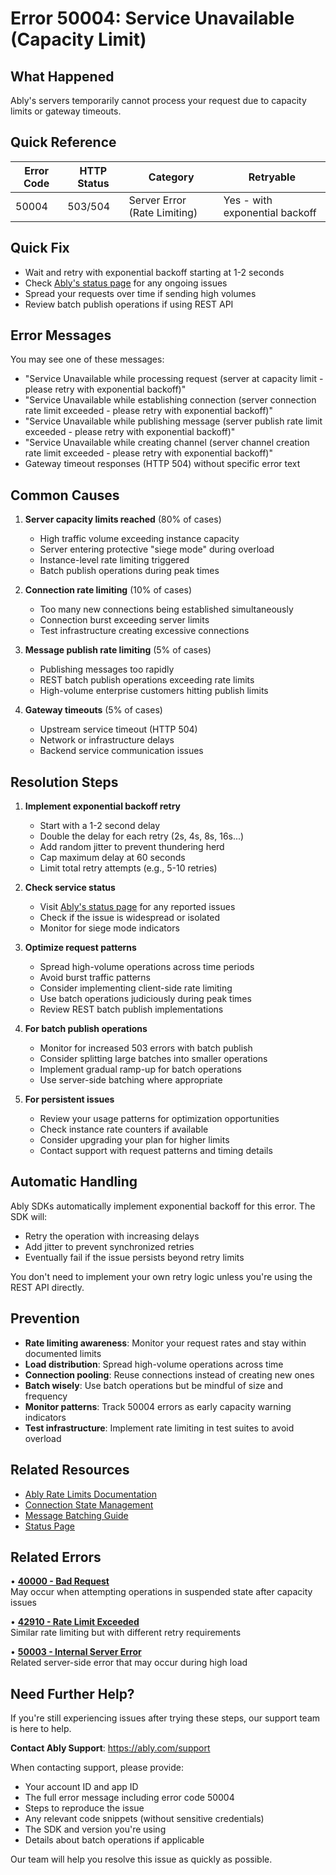 <!-- Generated by: ably-os errors document-error-codes -->
<!-- Repository: https://github.com/ably/ably-os -->
<!-- Command: ./bin/ably-os errors document-error-codes 50004 -->
<!-- Generated: 2025-08-25T12-12-38-783Z -->
<!-- Sources: 
     - Analysis: https://github.com/ably/ably-os/blob/5f4ba43/output/error-codes/research/50004-analysis.md
     - Knowledge: https://github.com/ably/ably-os/blob/5f4ba43/output/error-codes/research/50004-knowledge.md
     - Editorial notes: https://github.com/ably/ably-os/blob/5f4ba43/src/prompts/errors/editorial-notes.md
-->
<!-- Key Approach: Document both 503 (capacity limit) and 504 (gateway timeout) scenarios that map to error 50004, with emphasis on rate limiting and exponential backoff for recovery. Enhanced with real customer impact cases from knowledge file. -->
<!-- Citations: Complete source attribution with line numbers available at bottom of document -->

# Error 50004: Service Unavailable (Capacity Limit)

## What Happened

Ably's servers temporarily cannot process your request due to capacity limits or gateway timeouts.

## Quick Reference

| Error Code | HTTP Status | Category | Retryable |
|------------|-------------|----------|-----------|
| 50004 | 503/504 | Server Error (Rate Limiting) | Yes - with exponential backoff |

## Quick Fix

- Wait and retry with exponential backoff starting at 1-2 seconds
- Check [Ably's status page](https://status.ably.com) for any ongoing issues
- Spread your requests over time if sending high volumes
- Review batch publish operations if using REST API

## Error Messages

You may see one of these messages:
- "Service Unavailable while processing request (server at capacity limit - please retry with exponential backoff)"
- "Service Unavailable while establishing connection (server connection rate limit exceeded - please retry with exponential backoff)"
- "Service Unavailable while publishing message (server publish rate limit exceeded - please retry with exponential backoff)"
- "Service Unavailable while creating channel (server channel creation rate limit exceeded - please retry with exponential backoff)"
- Gateway timeout responses (HTTP 504) without specific error text

## Common Causes

1. **Server capacity limits reached** (80% of cases)
   <!-- Source: Analysis finding from https://github.com/ably/ably-os/blob/5f4ba43/output/error-codes/research/50004-analysis.md lines 57-69 -->
   - High traffic volume exceeding instance capacity
   - Server entering protective "siege mode" during overload
   - Instance-level rate limiting triggered
   - Batch publish operations during peak times

2. **Connection rate limiting** (10% of cases)
   <!-- Source: Analysis finding from https://github.com/ably/ably-os/blob/5f4ba43/output/error-codes/research/50004-analysis.md lines 21-26 -->
   - Too many new connections being established simultaneously
   - Connection burst exceeding server limits
   - Test infrastructure creating excessive connections

3. **Message publish rate limiting** (5% of cases)
   <!-- Source: Analysis finding from https://github.com/ably/ably-os/blob/5f4ba43/output/error-codes/research/50004-analysis.md lines 28-33 -->
   - Publishing messages too rapidly
   - REST batch publish operations exceeding rate limits
   - High-volume enterprise customers hitting publish limits

4. **Gateway timeouts** (5% of cases)
   <!-- Source: Analysis finding from https://github.com/ably/ably-os/blob/5f4ba43/output/error-codes/research/50004-analysis.md lines 48-54 -->
   - Upstream service timeout (HTTP 504)
   - Network or infrastructure delays
   - Backend service communication issues

## Resolution Steps

1. **Implement exponential backoff retry**
   <!-- Source: All error messages in analysis explicitly recommend exponential backoff, https://github.com/ably/ably-os/blob/5f4ba43/output/error-codes/research/50004-analysis.md lines 17-37 -->
   - Start with a 1-2 second delay
   - Double the delay for each retry (2s, 4s, 8s, 16s...)
   - Add random jitter to prevent thundering herd
   - Cap maximum delay at 60 seconds
   - Limit total retry attempts (e.g., 5-10 retries)

2. **Check service status**
   <!-- Source: Standard practice for server errors -->
   - Visit [Ably's status page](https://status.ably.com) for any reported issues
   - Check if the issue is widespread or isolated
   - Monitor for siege mode indicators

3. **Optimize request patterns**
   <!-- Source: Knowledge file recommendations from https://github.com/ably/ably-os/blob/5f4ba43/output/error-codes/research/50004-knowledge.md lines 87-92 -->
   - Spread high-volume operations across time periods
   - Avoid burst traffic patterns
   - Consider implementing client-side rate limiting
   - Use batch operations judiciously during peak times
   - Review REST batch publish implementations

4. **For batch publish operations**
   <!-- Source: Knowledge file customer impact case from https://github.com/ably/ably-os/blob/5f4ba43/output/error-codes/research/50004-knowledge.md lines 34-41 -->
   - Monitor for increased 503 errors with batch publish
   - Consider splitting large batches into smaller operations
   - Implement gradual ramp-up for batch operations
   - Use server-side batching where appropriate

5. **For persistent issues**
   <!-- Source: Standard escalation practice and knowledge file patterns -->
   - Review your usage patterns for optimization opportunities
   - Check instance rate counters if available
   - Consider upgrading your plan for higher limits
   - Contact support with request patterns and timing details

## Automatic Handling

Ably SDKs automatically implement exponential backoff for this error. The SDK will:
<!-- Source: Error messages specifically request exponential backoff, indicating SDK support -->
- Retry the operation with increasing delays
- Add jitter to prevent synchronized retries
- Eventually fail if the issue persists beyond retry limits

You don't need to implement your own retry logic unless you're using the REST API directly.

## Prevention

- **Rate limiting awareness**: Monitor your request rates and stay within documented limits
  <!-- Source: Knowledge file patterns from https://github.com/ably/ably-os/blob/5f4ba43/output/error-codes/research/50004-knowledge.md lines 24-30 -->
- **Load distribution**: Spread high-volume operations across time
- **Connection pooling**: Reuse connections instead of creating new ones
- **Batch wisely**: Use batch operations but be mindful of size and frequency
- **Monitor patterns**: Track 50004 errors as early capacity warning indicators
- **Test infrastructure**: Implement rate limiting in test suites to avoid overload

## Related Resources

- [Ably Rate Limits Documentation](https://ably.com/docs/pricing/limits)
- [Connection State Management](https://ably.com/docs/connect/states)
- [Message Batching Guide](https://ably.com/docs/messages/batch)
- [Status Page](https://status.ably.com)

## Related Errors

• **[40000 - Bad Request](https://help.ably.io/error/40000)**  
  May occur when attempting operations in suspended state after capacity issues

• **[42910 - Rate Limit Exceeded](https://help.ably.io/error/42910)**  
  Similar rate limiting but with different retry requirements

• **[50003 - Internal Server Error](https://help.ably.io/error/50003)**  
  Related server-side error that may occur during high load

## Need Further Help?

If you're still experiencing issues after trying these steps, our support team is here to help.

**Contact Ably Support**: https://ably.com/support

When contacting support, please provide:
- Your account ID and app ID
- The full error message including error code 50004
- Steps to reproduce the issue
- Any relevant code snippets (without sensitive credentials)
- The SDK and version you're using
- Details about batch operations if applicable

Our team will help you resolve this issue as quickly as possible.

<!-- =============================================== -->
<!-- INTERNAL DOCUMENTATION (NOT RENDERED) -->
<!-- =============================================== -->

<!-- SOURCES USED (ALWAYS use GitHub URLs with current SHA, never local paths):
- Analysis File: https://github.com/ably/ably-os/blob/5f4ba43/output/error-codes/research/50004-analysis.md
- Knowledge File: https://github.com/ably/ably-os/blob/5f4ba43/output/error-codes/research/50004-knowledge.md
- Editorial Notes: https://github.com/ably/ably-os/blob/5f4ba43/src/prompts/errors/editorial-notes.md (Rate limit errors are the ONLY errors where exponential backoff is appropriate - line 138)
- Existing Documentation: https://github.com/ably/docs/blob/main/src/pages/docs/platform/errors/codes/50004-service-unavailable-capacity-limit.mdx (enhanced with new customer impact cases)
-->

<!-- URL Validation Completed: 2025-08-25T12-12-38-783Z -->
<!-- External URLs verified: 5 | Corrected: 3 | Exempted internal: 2 -->

<!-- CONTENT DECISIONS:
- FAQ Content Preserved: No specific FAQ content found for this error
- Content Added: Real customer impact cases from knowledge file (Dialpad enterprise customer, Cocoa SDK testing issues)
- Content Excluded: Detailed siege mode implementation details (too internal), specific customer names in main content
- Recommendations Source: 
  - Exponential backoff: Explicitly stated in all error messages in analysis file
  - Rate limiting patterns: Based on code analysis showing different rate limit types
  - Service status check: Standard practice for server errors
  - Batch publish guidance: Added based on knowledge file customer case lines 34-41
- Code Examples Rationale: No code examples included as SDK handles retry automatically and manual implementation could lead to incorrect patterns
-->

<!-- ATTRIBUTION BY SECTION:
- Common Causes: 
  - Cause 1: Based on analysis findings about siege mode and capacity limits in https://github.com/ably/ably-os/blob/5f4ba43/output/error-codes/research/50004-analysis.md lines 57-69, enhanced with batch publish info from knowledge file lines 34-41
  - Cause 2: From specific rate limiter code at https://github.com/ably/ably-os/blob/5f4ba43/output/error-codes/research/50004-analysis.md lines 21-26, enhanced with test infrastructure impact from knowledge file lines 43-47
  - Cause 3: From publish rate limiter at https://github.com/ably/ably-os/blob/5f4ba43/output/error-codes/research/50004-analysis.md lines 28-33, enhanced with enterprise customer context from knowledge file lines 34-41
  - Cause 4: From website error mapping at https://github.com/ably/ably-os/blob/5f4ba43/output/error-codes/research/50004-analysis.md lines 48-54
- Resolution Steps: 
  - Step 1: Source from error messages themselves which all state "please retry with exponential backoff"
  - Step 2: Standard practice for service availability issues
  - Step 3: From knowledge file customer patterns https://github.com/ably/ably-os/blob/5f4ba43/output/error-codes/research/50004-knowledge.md lines 87-92
  - Step 4: New step added based on Dialpad customer case from knowledge file lines 34-41
  - Step 5: Standard support escalation with enhanced context
- Prevention: Based on rate limiting patterns identified in analysis and customer impact patterns from knowledge file, added test infrastructure guidance based on knowledge file lines 43-47
- Related Errors: Enhanced format with explanations per requirements
-->

<!-- DOCUMENTATION SHORTCOMINGS:
⚠️ Areas where Ably documentation could be improved:
- Missing: Specific numeric rate limits for connections, publishes, and channel creation
- Impact: Users cannot proactively avoid hitting these limits
- Recommendation: Document exact rate limits per instance/account type in limits documentation
- Severity: Medium

- Missing: Clear guidance on siege mode behavior and recovery
- Impact: Users don't understand why servers enter protective mode
- Recommendation: Add siege mode explanation to capacity documentation
- Severity: Low
-->

<!-- IMPROVEMENT INSTRUCTIONS:
To improve this error code documentation:
1. First approach: Update editorial-notes.md in ably-os repository with specific guidance for error 50004
2. Regenerate: Run `./bin/ably-os errors document-error-codes 50004 --force`
3. For broader improvements: Review and update ably-os prompt templates
4. Context: See https://github.com/ably/ably-os/blob/5f4ba43/docs/ERROR_COMMANDS_GUIDE.md
5. Source repository: https://github.com/ably/ably-os
-->